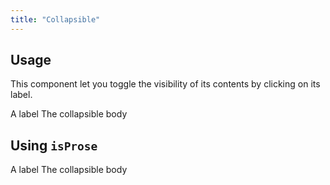```yaml
---
title: "Collapsible"
---
```



## Usage

This component let you toggle the visibility of its contents by clicking on its label.

<Collapsible>
  <span slot="label">A label</span>
  The collapsible body
</Collapsible>

## Using <code>isProse</code>

<Collapsible isProse>
  <span slot="label">A label</span>
  The collapsible body
</Collapsible>
